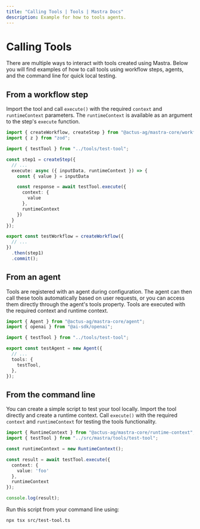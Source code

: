 ```yaml
---
title: "Calling Tools | Tools | Mastra Docs"
description: Example for how to tools agents.
---
```


# Calling Tools

There are multiple ways to interact with tools created using Mastra. Below you will find examples of how to call tools using workflow steps, agents, and the command line for quick local testing.

## From a workflow step

Import the tool and call `execute()` with the required `context` and `runtimeContext` parameters. The `runtimeContext` is available as an argument to the step's `execute` function.

```typescript filename="src/mastra/workflows/test-workflow.ts" showLineNumbers copy
import { createWorkflow, createStep } from "@actus-ag/mastra-core/workflows";
import { z } from "zod";

import { testTool } from "../tools/test-tool";

const step1 = createStep({
  // ...
  execute: async ({ inputData, runtimeContext }) => {
    const { value } = inputData

    const response = await testTool.execute({
      context: {
        value
      },
      runtimeContext
    })
  }
});

export const testWorkflow = createWorkflow({
  // ...
})
  .then(step1)
  .commit();
```

## From an agent

Tools are registered with an agent during configuration. The agent can then call these tools automatically based on user requests, or you can access them directly through the agent's tools property. Tools are executed with the required context and runtime context.

```typescript filename="src/mastra/agents/test-agent.ts" showLineNumbers copy
import { Agent } from "@actus-ag/mastra-core/agent";
import { openai } from "@ai-sdk/openai";

import { testTool } from "../tools/test-tool";

export const testAgent = new Agent({
  // ...
  tools: {
    testTool,
  },
});
```

## From the command line

You can create a simple script to test your tool locally. Import the tool directly and create a runtime context. Call `execute()` with the required `context` and `runtimeContext` for testing the tools functionality.

```typescript filename="src/test-tool.ts" showLineNumbers copy
import { RuntimeContext } from "@actus-ag/mastra-core/runtime-context";
import { testTool } from "../src/mastra/tools/test-tool";

const runtimeContext = new RuntimeContext();

const result = await testTool.execute({
  context: {
    value: 'foo'
  },
  runtimeContext
});

console.log(result);
```

Run this script from your command line using:

```bash
npx tsx src/test-tool.ts
```
